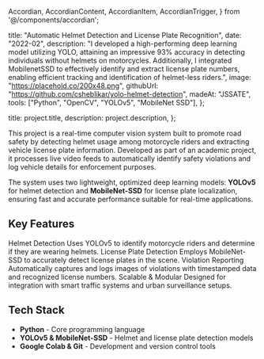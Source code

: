   Accordian,
  AccordianContent,
  AccordianItem,
  AccordianTrigger,
} from '@/components/accordian';

  title: "Automatic Helmet Detection and License Plate Recognition",
  date: "2022-02",
  description:
    "I developed a high-performing deep learning model utilizing YOLO, attaining an impressive 93% accuracy in detecting individuals without helmets on motorcycles. Additionally, I integrated MobilenetSSD to effectively identify and extract license plate numbers, enabling efficient tracking and identification of helmet-less riders.",
  image: "https://placehold.co/200x48.png",
  githubUrl: "https://github.com/csheblikar/yolo-helmet-detection",
  madeAt: "JSSATE",
  tools: ["Python", "OpenCV", "YOLOv5", "MobileNet SSD"],
};

  title: project.title,
  description: project.description,
};


This project is a real-time computer vision system built to promote road safety by detecting helmet usage among motorcycle riders and extracting vehicle license plate information. Developed as part of an academic project, it processes live video feeds to automatically identify safety violations and log vehicle details for enforcement purposes.

The system uses two lightweight, optimized deep learning models: **YOLOv5** for helmet detection and **MobileNet-SSD** for license plate localization, ensuring fast and accurate performance suitable for real-time applications.

## Key Features

<Accordian as="dl">
  <AccordianItem>
    <AccordianTrigger as="dt">
      Helmet Detection
    </AccordianTrigger>
    <AccordianContent as="dd">
      Uses YOLOv5 to identify motorcycle riders and determine if they are wearing helmets.
    </AccordianContent>
  </AccordianItem>
  <AccordianItem>
    <AccordianTrigger as="dt">
      License Plate Detection
    </AccordianTrigger>
    <AccordianContent as="dd">
      Employs MobileNet-SSD to accurately detect license plates in the scene.
    </AccordianContent>
  </AccordianItem>
  <AccordianItem>
    <AccordianTrigger as="dt">
      Violation Reporting
    </AccordianTrigger>
    <AccordianContent as="dd">
      Automatically captures and logs images of violations with timestamped data and recognized license numbers.
    </AccordianContent>
  </AccordianItem>
  <AccordianItem>
    <AccordianTrigger as="dt">
      Scalable & Modular
    </AccordianTrigger>
    <AccordianContent as="dd">
      Designed for integration with smart traffic systems and urban surveillance setups.
    </AccordianContent>
  </AccordianItem>
</Accordian>

## Tech Stack

- **Python** - Core programming language
- **YOLOv5 & MobileNet-SSD** - Helmet and license plate detection models
- **Google Colab & Git** - Development and version control tools
